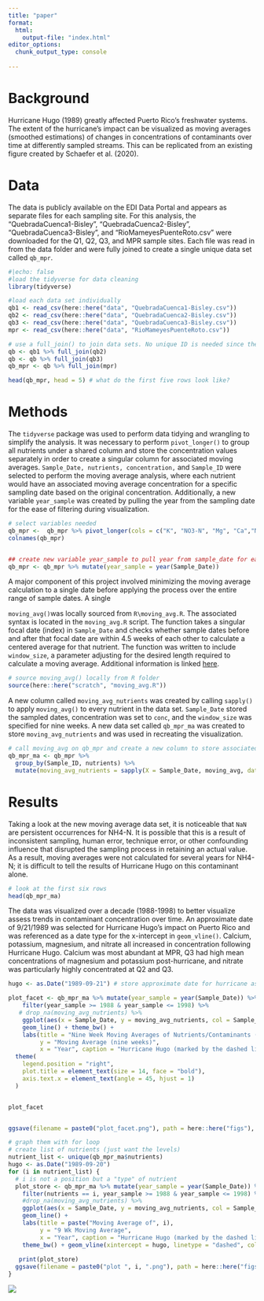 ```yaml
---
title: "paper"
format: 
  html: 
    output-file: "index.html"
editor_options: 
  chunk_output_type: console
 
---
```


# Background

Hurricane Hugo (1989) greatly affected Puerto Rico's freshwater systems. The extent of the hurricane's impact can be visualized as moving averages (smoothed estimations) of changes in concentrations of contaminants over time at differently sampled streams. This can be replicated from an existing figure created by Schaefer et al. (2020).

# Data

The data is publicly available on the EDI Data Portal and appears as separate files for each sampling site. For this analysis, the "QuebradaCuenca1-Bisley", "QuebradaCuenca2-Bisley", "QuebradaCuenca3-Bisley", and "RioMameyesPuenteRoto.csv" were downloaded for the Q1, Q2, Q3, and MPR sample sites. Each file was read in from the data folder and were fully joined to create a single unique data set called `qb_mpr`.

```r
#|echo: false
#load the tidyverse for data cleaning 
library(tidyverse)
```


```r
#load each data set individually
qb1 <- read_csv(here::here("data", "QuebradaCuenca1-Bisley.csv"))
qb2 <- read_csv(here::here("data", "QuebradaCuenca2-Bisley.csv"))
qb3 <- read_csv(here::here("data", "QuebradaCuenca3-Bisley.csv"))
mpr <- read_csv(here::here("data", "RioMameyesPuenteRoto.csv"))

# use a full_join() to join data sets. No unique ID is needed since the data sets are joined on shared columns to avoid duplicates
qb <- qb1 %>% full_join(qb2)
qb <- qb %>% full_join(qb3)
qb_mpr <- qb %>% full_join(mpr)

head(qb_mpr, head = 5) # what do the first five rows look like?
```

# Methods

The `tidyverse` package was used to perform data tidying and wrangling to simplify the analysis. It was necessary to perform `pivot_longer()` to group all nutrients under a shared column and store the concentration values separately in order to create a singular column for associated moving averages. `Sample_Date, nutrients, concentration,` and `Sample_ID` were selected to perform the moving average analysis, where each nutrient would have an associated moving average concentration for a specific sampling date based on the original concentration. Additionally, a new variable `year_sample` was created by pulling the year from the sampling date for the ease of filtering during visualization.

```r
# select variables needed
qb_mpr <-  qb_mpr %>% pivot_longer(cols = c("K", "NO3-N", "Mg", "Ca","NH4-N"), names_to = "nutrients", values_to = "concentration") %>% select(Sample_Date, nutrients, concentration, Sample_ID)
colnames(qb_mpr)


## create new variable year_sample to pull year from sample_date for easy filtering later
qb_mpr <- qb_mpr %>% mutate(year_sample = year(Sample_Date))

```

A major component of this project involved minimizing the moving average calculation to a single date before applying the process over the entire range of sample dates. A single 

`moving_avg()`was locally sourced from `R\moving_avg.R`. The associated syntax is located in the `moving_avg.R` script. The function takes a singular focal date (index) in `Sample_Date` and checks whether sample dates before and after that focal date are within 4.5 weeks of each other to calculate a centered average for that nutrient. The function was written to include `window_size`, a parameter adjusting for the desired length required to calculate a moving average. Additional information is linked [here](https://github.com/vedikaS-byte/Analytical-Workflows-Project-Practice/blob/main/R/moving_avg.R).

```r
# source moving_avg() locally from R folder
source(here::here("scratch", "moving_avg.R"))
```

A new column called `moving_avg_nutrients` was created by calling `sapply()` to apply `moving_avg()` to every nutrient in the data set. `Sample_Date` stored the sampled dates, concentration was set to `conc`, and the `window_size` was specified for nine weeks. A new data set called `qb_mpr_ma` was created to store `moving_avg_nutrients` and was used in recreating the visualization.

```r
# call moving_avg on qb_mpr and create a new column to store associated moving_avg concentrations with each nutrient in a single column 
qb_mpr_ma <- qb_mpr %>%
  group_by(Sample_ID, nutrients) %>%
  mutate(moving_avg_nutrients = sapply(X = Sample_Date, moving_avg, dates = as.Date(Sample_Date), conc = concentration, window_size = 9)) %>% ungroup()
```

# Results

Taking a look at the new moving average data set, it is noticeable that `NaN` are persistent occurrences for NH4-N. It is possible that this is a result of inconsistent sampling, human error, technique error, or other confounding influence that disrupted the sampling process in retaining an actual value. As a result, moving averages were not calculated for several years for NH4-N; it is difficult to tell the results of Hurricane Hugo on this contaminant alone.

```r
# look at the first six rows 
head(qb_mpr_ma)
```

The data was visualized over a decade (1988-1998) to better visualize assess trends in contaminant concentration over time. An approximate date of 9/21/1989 was selected for Hurricane Hugo's impact on Puerto Rico and was referenced as a date type for the x-intercept in `geom_vline()`. Calcium, potassium, magnesium, and nitrate all increased in concentration following Hurricane Hugo. Calcium was most abundant at MPR, Q3 had high mean concentrations of magnesium and potassium post-hurricane, and nitrate was particularly highly concentrated at Q2 and Q3.

```r
hugo <- as.Date("1989-09-21") # store approximate date for hurricane as date type for x-intercept reference in geom_vline()

plot_facet <- qb_mpr_ma %>% mutate(year_sample = year(Sample_Date)) %>%
    filter(year_sample >= 1988 & year_sample <= 1998) %>%
   # drop_na(moving_avg_nutrients) %>%  
    ggplot(aes(x = Sample_Date, y = moving_avg_nutrients, col = Sample_ID, group = Sample_ID)) +
    geom_line() + theme_bw() + 
    labs(title = "Nine Week Moving Averages of Nutrients/Contaminants (1988-1998)",
         y = "Moving Average (nine weeks)",
         x = "Year", caption = "Hurricane Hugo (marked by the dashed line) occurred around 09/21/1989.") + facet_wrap(~factor(nutrients), scales = "free_y", ncol = 1) + geom_vline(xintercept = hugo, linetype = "dashed", col = "red") +
  theme(
    legend.position = "right",
    plot.title = element_text(size = 14, face = "bold"),
    axis.text.x = element_text(angle = 45, hjust = 1)
  )


plot_facet


ggsave(filename = paste0("plot_facet.png"), path = here::here("figs"), plot = plot_facet)
```

```r
# graph them with for loop
# create list of nutrients (just want the levels)
nutrient_list <- unique(qb_mpr_ma$nutrients)
hugo <- as.Date("1989-09-20")
for (i in nutrient_list) {
  # i is not a position but a "type" of nutrient
  plot_store <- qb_mpr_ma %>% mutate(year_sample = year(Sample_Date)) %>%
    filter(nutrients == i, year_sample >= 1988 & year_sample <= 1998) %>%
    #drop_na(moving_avg_nutrients) %>% 
    ggplot(aes(x = Sample_Date, y = moving_avg_nutrients, col = Sample_ID, group = Sample_ID)) +
    geom_line() +
    labs(title = paste("Moving Average of", i),
         y = "9 Wk Moving Average",
         x = "Year", caption = "Hurricane Hugo (marked by the dashed line) occurred around 09/21/1989.") + 
    theme_bw() + geom_vline(xintercept = hugo, linetype = "dashed", col = "red") 
 
   print(plot_store) 
  ggsave(filename = paste0("plot ", i, ".png"), path = here::here("figs"), plot = plot_store)
}
```

![](images/plot_facet.png)
